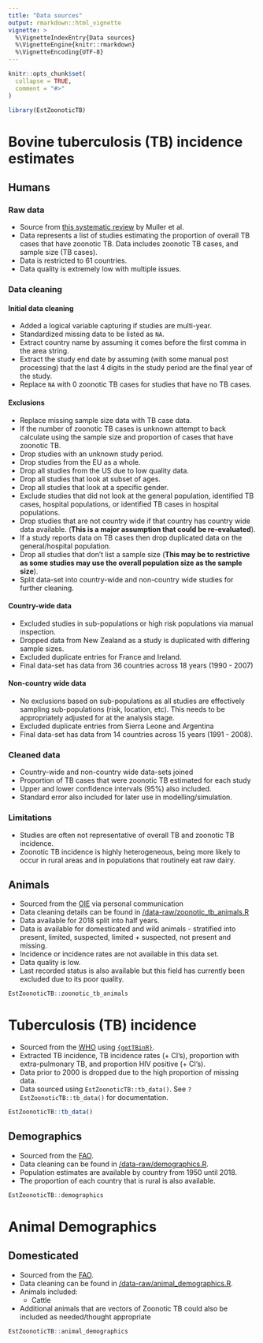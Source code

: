 ```yaml
---
title: "Data sources"
output: rmarkdown::html_vignette
vignette: >
  %\VignetteIndexEntry{Data sources}
  %\VignetteEngine{knitr::rmarkdown}
  %\VignetteEncoding{UTF-8}
---
```


```r
knitr::opts_chunk$set(
  collapse = TRUE,
  comment = "#>"
)
```

```r
library(EstZoonoticTB)
```


# Bovine tuberculosis (TB) incidence estimates

## Humans

### Raw data

* Source from [this systematic review](https://www.ncbi.nlm.nih.gov/pmc/articles/PMC4816377/) by Muller et al.
* Data represents a list of studies estimating the proportion of overall TB cases that have zoonotic TB. Data includes zoonotic TB cases,  and sample size (TB cases).
* Data is restricted to 61 countries. 
* Data quality is extremely low with multiple issues. 


### Data cleaning

#### Initial data cleaning

* Added a logical variable capturing if studies are multi-year.
* Standardized missing data to be listed as `NA`.
* Extract country name by assuming it comes before the first comma in the area string.
* Extract the study end date by assuming (with some manual post processing) that the last 4 digits in the study period are the final year of the study.
* Replace `NA` with 0 zoonotic TB cases for studies that have no TB cases.

#### Exclusions

* Replace missing sample size data with TB case data.
* If the number of zoonotic TB cases is unknown attempt to back calculate using the sample size and proportion of cases that have zoonotic TB.
* Drop studies with an unknown study period.
* Drop studies from the EU as a whole.
* Drop all studies from the US due to low quality data.
* Drop all studies that look at subset of ages.
* Drop all studies that look at a specific gender.
* Exclude studies that did not look at the general population, identified TB cases, hospital populations, or identified TB cases in hospital populations.
* Drop studies that are not country wide if that country has country wide data available. (**This is a major assumption that could be re-evaluated**).
* If a study reports data on TB cases then drop duplicated data on the general/hospital population.
* Drop all studies that don't list a sample size (**This may be to restrictive as some studies may use the overall population size as the sample size**).
* Split data-set into country-wide and non-country wide studies for further cleaning.


#### Country-wide data

* Excluded studies in sub-populations or high risk populations via manual inspection.
* Dropped data from New Zealand as a study is duplicated with differing sample sizes.
* Excluded duplicate entries for France and Ireland.
* Final data-set has data from 36 countries across 18 years (1990 - 2007)

#### Non-country wide data


* No exclusions based on sub-populations as all studies are effectively sampling sub-populations (risk, location, etc). This needs to be appropriately adjusted for at the analysis stage.
* Excluded duplicate entries from Sierra Leone and Argentina
* Final data-set has data from 14 countries across 15 years (1991 - 2008).

### Cleaned data

* Country-wide and non-country wide data-sets joined
* Proportion of TB cases that were zoonotic TB estimated for each study
* Upper and lower confidence intervals (95%) also included.
* Standard error also included for later use in modelling/simulation.

### Limitations

* Studies are often not representative of overall TB and zoonotic TB incidence.
* Zoonotic TB incidence is highly heterogeneous, being more likely to occur in rural areas and in populations that routinely eat raw dairy.

## Animals

* Sourced from the [OIE](https://www.oie.int) via personal communication
* Data cleaning details can be found in [/data-raw/zoonotic_tb_animals.R](https://github.com/seabbs/EstZoonoticTB/blob/master/data-raw/zoonotic_tb_animals.R)
* Data available for 2018 split into half years.
* Data is available for domesticated and wild animals - stratified into present, limited, suspected, limited + suspected, not present and missing. 
* Incidence or incidence rates are not available in this data set.
* Data quality is low.
* Last recorded status is also available but this field has currently been excluded due to its poor quality. 

```r
EstZoonoticTB::zoonotic_tb_animals
```

# Tuberculosis (TB) incidence

* Sourced from the [WHO](http://www.who.int/tb/country/data/download/en/) using [`{getTBinR}`](https://www.samabbott.co.uk/getTBinR/index.html).
* Extracted TB incidence, TB incidence rates (+ CI's), proportion with extra-pulmonary TB, and proportion HIV positive (+ CI's).
* Data prior to 2000 is dropped due to the high proportion of missing data.
* Data sourced using `EstZoonoticTB::tb_data()`. See `?EstZoonoticTB::tb_data()` for documentation.


```r
EstZoonoticTB::tb_data()
```


## Demographics

* Sourced from the [FAO](http://www.fao.org/faostat/en/?#data/OA). 
* Data cleaning can be found in [/data-raw/demographics.R](https://github.com/seabbs/EstZoonoticTB/blob/master/data-raw/demographoics.R).
* Population estimates are available by country from 1950 until 2018. 
* The proportion of each country that is rural is also available.


```r
EstZoonoticTB::demographics
```
   
   
# Animal Demographics

## Domesticated

* Sourced from the [FAO](http://www.fao.org/faostat/en/?#data/OA). 
* Data cleaning can be found in [/data-raw/animal_demographics.R](https://github.com/seabbs/EstZoonoticTB/blob/master/data-raw/animal_demographics.R).
* Animals included:
  * Cattle
* Additional animals that are vectors of Zoonotic TB could also be included as needed/thought appropriate

```r
EstZoonoticTB::animal_demographics
```
   
